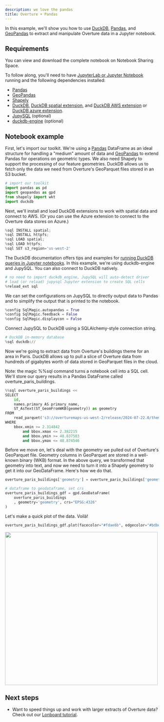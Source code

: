 ```yaml
---
description: we love the pandas
title: Overture + Pandas
---
```



In this example, we'll show you how to use [DuckDB](https://duckdb.org/), [Pandas](http://pandas.pydata.org/), and [GeoPandas](https://geopandas.org/en/stable/index.html) to extract and manipulate Overture data in a Jupyter notebook. 


## Requirements
You can view and download the complete notebook on Notebook Sharing Space.

To follow along, you'll need to have [JupyterLab or Jupyter Notebook](https://jupyter.org/) running and the following dependencies installed:
- [Pandas](https://pandas.pydata.org/)
- [GeoPandas](https://geopandas.org/en/stable/index.html)
- [Shapely](https://shapely.readthedocs.io/en/stable/index.html) 
- [DuckDB](https://duckdb.org/), [DuckDB spatial extension](https://duckdb.org/docs/extensions/spatial.html), and [DuckDB AWS extension](https://duckdb.org/docs/extensions/aws.html) or [DuckDB azure extension](https://duckdb.org/docs/extensions/azure.html).
- [JupySQL](https://jupysql.ploomber.io/en/latest/quick-start.html) (optional)
- [duckdb-engine](https://github.com/Mause/duckdb_engine) (optional)

## Notebook example
First, let's import our toolkit. We're using a [Pandas](http://pandas.pydata.org/) DataFrame as an ideal structure for handling a "medium" amount of data and [GeoPandas](https://geopandas.org/en/stable/index.html) to extend Pandas for operations on geometric types. We also need Shapely to support the processing of our feature geometries. DuckDB allows us to fetch only the data we need from Overture's GeoParquet files stored in an S3 bucket.

```python
# import our toolkit
import pandas as pd
import geopandas as gpd
from shapely import wkt
import duckdb
```

Next, we'll install and load DuckDB extensions to work with spatial data and connect to AWS. (Or you can use the Azure extension to connect to the Overture data stores on Azure.)

```python
%sql INSTALL spatial;
%sql INSTALL httpfs;
%sql LOAD spatial;
%sql LOAD httpfs;
%sql SET s3_region='us-west-2'
```
The DuckDB documentation offers tips and examples for [running DuckDB queries in Jupyter notebooks](https://duckdb.org/docs/guides/python/jupyter.html). In this example, we're using duckdb-engine and JupySQL. You can also connect to DuckDB natively. 

```python 
# no need to import duckdb_engine, JupySQL will auto-detect driver 
# load (or reload) jupysql Jupyter extension to create SQL cells
%reload_ext sql
```

We can set the configurations on JupySQL to directly output data to Pandas and to simplify the output that is printed to the notebook.

```python
%config SqlMagic.autopandas = True
%config SqlMagic.feedback = False
%config SqlMagic.displaycon = False
```

Connect JupySQL to DuckDB using a SQLAlchemy-style connection string.

```python
# DuckDB in-memory database
%sql duckdb://
```

Now we're going to extract data from Overture's buildings theme for an area in Paris. DuckDB allows up to pull a slice of Overture data from hundreds of gigabytes worth of data stored in GeoParquet files in the cloud.

Note: the magic %%sql command turns a notebook cell into a SQL cell. We'll store our query results in a Pandas DataFrame called overture_paris_buildings.

```python
%%sql overture_paris_buildings <<
SELECT 
    id, 
    names.primary AS primary_name,
    ST_AsText(ST_GeomFromWKB(geometry)) as geometry 
FROM 
    read_parquet('s3://overturemaps-us-west-2/release/2024-07-22.0/theme=buildings/type=*/*', filename=true, hive_partitioning=1)
WHERE 
    bbox.xmin >= 2.314842
        and bbox.xmax <= 2.382215
        and bbox.ymin >= 48.837503
        and bbox.ymax <= 48.874546
```

Before we move on, let's deal with the geometry we pulled out of Overture's GeoParquet file. Geometry columns in GeoParquet are stored in a well-known binary (WKB) format. In the above query, we transformed that geometry into text, and now we need to turn it into a Shapely geometry to get it into our GeoDataFrame. Here's how we do that.

```python
overture_paris_buildings['geometry'] = overture_paris_buildings['geometry'].apply(wkt.loads)

# dataframe to geodataframe, set crs
overture_paris_buildings_gdf = gpd.GeoDataFrame(
    overture_paris_buildings
    , geometry='geometry', crs="EPSG:4326"
)
```
Let's make a quick plot of the data. Voilà!

```python
overture_paris_buildings_gdf.plot(facecolor="#fdae6b", edgecolor="#bdbdbd", lw=0.01)
```

<img src="/img/examples/overture-buildings-pandas2.png" width="500"></img>


## Next steps

- Want to speed things up and work with larger extracts of Overture data? Check out our [Lonboard tutorial](../lonboard). 



